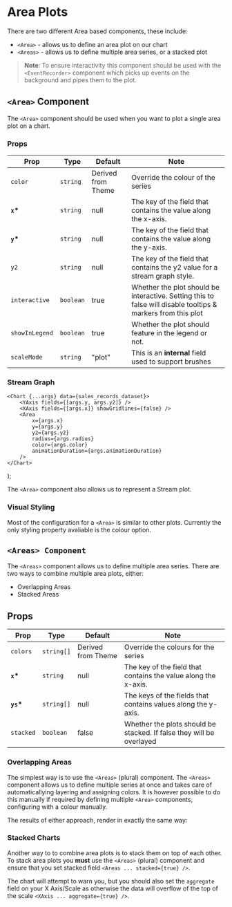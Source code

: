 
<Meta title="XYCharts/Area" />

# Area Plots

There are two different Area based components, these include:

-   `<Area>` - allows us to define an area plot on our chart
-   `<Areas>` - allows us to define multiple area series, or a stacked plot

> **Note**: To ensure interactivity this component should be used with the `<EventRecorder>` component which picks up events on the background and pipes them to the plot.

## `<Area>` Component

The `<Area>` component should be used when you want to plot a single area plot on a chart.

<Canvas>
    <Story id="xycharts-area--basic" />
</Canvas>

### Props

| Prop           | Type      | Default            | Note                                                                                                         |
| -------------- | --------- | ------------------ | ------------------------------------------------------------------------------------------------------------ |
| `color`        | `string`  | Derived from Theme | Override the colour of the series                                                                            |
| **`x`\***      | `string`  | null               | The key of the field that contains the value along the x-axis.                                               |
| **`y`\***      | `string`  | null               | The key of the field that contains the value along the y-axis.                                               |
| `y2`           | `string`  | null               | The key of the field that contains the y2 value for a stream graph style.                                    |
| `interactive`  | `boolean` | true               | Whether the plot should be interactive. Setting this to false will disable tooltips & markers from this plot |
| `showInLegend` | `boolean` | true               | Whether the plot should feature in the legend or not.                                                        |
| `scaleMode`    | `string`  | "plot"             | This is an **internal** field used to support brushes                                                        |

### Stream Graph

    <Chart {...args} data={sales_records_dataset}>
        <YAxis fields={[args.y, args.y2]} />
        <XAxis fields={[args.x]} showGridlines={false} />
        <Area
            x={args.x}
            y={args.y}
            y2={args.y2}
            radius={args.radius}
            color={args.color}
            animationDuration={args.animationDuration}
        />
    </Chart>
);

The `<Area>` component also allows us to represent a Stream plot.

<Canvas>
    <Story id="xycharts-area--stream" />
</Canvas>

### Visual Styling

Most of the configuration for a `<Area>` is similar to other plots. Currently the only styling property avaliable is the colour option.

<Canvas>
    <Story id="xycharts-area--color" />
</Canvas>

## `<Areas> Component`

The `<Areas>` component allows us to define multiple area series. There are two ways to combine multiple area plots, either:

-   Overlapping Areas
-   Stacked Areas

## Props

| Prop       | Type       | Default            | Note                                                                 |
| ---------- | ---------- | ------------------ | -------------------------------------------------------------------- |
| `colors`   | `string[]` | Derived from Theme | Override the colours for the series                                  |
| **`x`\***  | `string`   | null               | The key of the field that contains the value along the x-axis.       |
| **`ys`\*** | `string[]` | null               | The keys of the fields that contains values along the y-axis.        |
| `stacked`  | `boolean`  | false              | Whether the plots should be stacked. If false they will be overlayed |

### Overlapping Areas

The simplest way is to use the `<Areas>` (plural) component. The `<Areas>` component allows us to define multiple series at once and takes care of automaticallying layering and assigning colors. It is however possible to do this manually if required by defining multiple `<Area>` components, configuring with a colour manually.

The results of either approach, render in exactly the same way:

<Canvas>
    <Story id="xycharts-area--multiple-areas" />
</Canvas>

### Stacked Charts

Another way to to combine area plots is to stack them on top of each other. To stack area plots you **must** use the `<Areas>` (plural) component and ensure that you set stacked field `<Areas ... stacked={true} />`.

The chart will attempt to warn you, but you should also set the `aggregate` field on your X Axis/Scale as otherwise the data will overflow of the top of the scale `<XAxis ... aggregate={true} />`.

<Canvas>
    <Story id="xycharts-area--stacked-areas" />
</Canvas>
